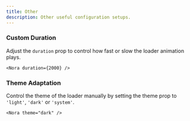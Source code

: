 ```yaml
---
title: Other
description: Other useful configuration setups.
---
```


### Custom Duration

Adjust the `duration` prop to control how fast or slow the loader animation plays.

```tsx
<Nora duration={2000} />
```

### Theme Adaptation
Control the theme of the loader manually by setting the theme prop to `'light'`, `'dark'` or `'system'`.
```tsx
<Nora theme="dark" />
```